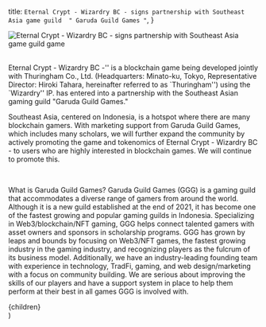 
  title: `Eternal Crypt - Wizardry BC - signs partnership with Southeast Asia game guild 
" Garuda Guild Games "`,
}

<img
  src="/blog-eternal-crypt.png"
  alt="Eternal Crypt - Wizardry BC - signs partnership with Southeast Asia game guild game"
/>

<br />
Eternal Crypt - Wizardry BC -'' is a blockchain game being developed jointly with
Thuringham Co., Ltd. (Headquarters: Minato-ku, Tokyo, Representative Director: Hiroki
Tahara, hereinafter referred to as `Thuringham'') using the `Wizardry'' IP. has entered
into a partnership with the Southeast Asian gaming guild "Garuda Guild Games."

<br />

Southeast Asia, centered on Indonesia, is a hotspot where there are many blockchain gamers. With marketing support from Garuda Guild Games, which includes many scholars, we will further expand the community by actively promoting the game and tokenomics of Eternal Crypt - Wizardry BC - to users who are highly interested in blockchain games. We will continue to promote this.

<br />

What is Garuda Guild Games?
Garuda Guild Games (GGG) is a gaming guild that accommodates a diverse range of gamers from around the world. Although it is a new guild established at the end of 2021, it has become one of the fastest growing and popular gaming guilds in Indonesia. Specializing in Web3/blockchain/NFT gaming, GGG helps connect talented gamers with asset owners and sponsors in scholarship programs.
GGG has grown by leaps and bounds by focusing on Web3/NFT games, the fastest growing industry in the gaming industry, and recognizing players as the fulcrum of its business model. Additionally, we have an industry-leading founding team with experience in technology, TradFi, gaming, and web design/marketing with a focus on community building. We are serious about improving the skills of our players and have a support system in place to help them perform at their best in all games GGG is involved with.

  <div className="container mt-8">
    <BlogHeader
      title={`Eternal Crypt - Wizardry BC - signs partnership with Southeast Asia game guild 
" Garuda Guild Games "`}
      date={"Oct 21, 2023"}
      categories={["Category 1", "Category 2", "Category 3"]}
    />
    <article className="mt-8">{children}</article>
    <BlogHighlightSection />
  </div>
)
